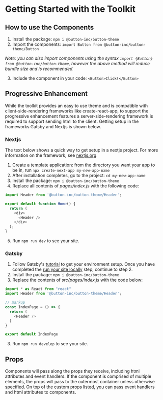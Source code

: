 
# Getting Started with the Toolkit

## How to use the Components

1. Install the package: `npm i @button-inc/button-theme`
2. Import the components: `import Button from @button-inc/button-theme/Button`

_Note: you can also import components using the syntax `import {Button} from @button-inc/button-theme`, however the above method will reduce bundle size and is recommended._

3. Include the component in your code: `<Button>Click!</Button>`

## Progressive Enhancement

While the toolkit provides an easy to use theme and is compatible with client-side-rendering frameworks like
create-react-app, to support the progressive enhancement features a server-side-rendering framework is required to
support sending html to the client. Getting setup in the frameworks Gatsby and Nextjs is shown below.

### Nextjs

The text below shows a quick way to get setup in a nextjs project. For more information on the framework, see [nextjs.org](https://nextjs.org/).

1. Create a template application: from the directory you want your app to be in, run `npx create-next-app my-new-app-name`
2. After installation completes, go to the project: `cd my-new-app-name`
3. Install the package: `npm i @button-inc/button-theme`
4. Replace all contents of _pages/index.js_ with the following code:

```js
import Header from '@button-inc/button-theme/Header';

export default function Home() {
  return (
    <div>
      <Header />
    </div>
  );
}
```

5. Run `npm run dev` to see your site.

### Gatsby

1. Follow Gatsby's [tutorial](https://www.gatsbyjs.com/docs/tutorial/part-0/) to get your environment setup. Once you have completed the [run your site locally](https://www.gatsbyjs.com/docs/tutorial/part-1/#run-your-site-locally) step, continue to step 2.
2. Install the package: `npm i @button-inc/button-theme`
3. Replace the contents of _src/pages/index.js_ with the code below:
```js
import * as React from "react"
import Header from '@button-inc/button-theme/Header';

// markup
const IndexPage = () => {
  return (
    <Header />
  )
}

export default IndexPage
```
3. Run `npm run develop` to see your site.

## Props

Components will pass along the props they receive, including html attributes and event handlers. If the component is comprised of multiple
elements, the props will pass to the outermost container unless otherwise specified. On top
of the custom props listed, you can pass event handlers and html attributes to components.
